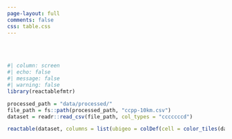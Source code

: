 ```yaml
---
page-layout: full
comments: false
css: table.css
---
```


<br> <br>

```r
#| column: screen
#| echo: false
#| message: false
#| warning: false
library(reactablefmtr)

processed_path = "data/processed/"
file_path = fs::path(processed_path, "ccpp-10km.csv")
dataset = readr::read_csv(file_path, col_types = "cccccccd")

reactable(dataset, columns = list(ubigeo = colDef(cell = color_tiles(data))))
```
